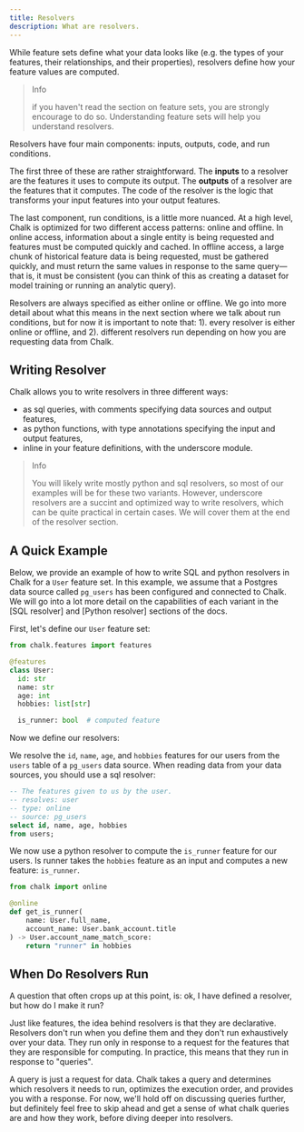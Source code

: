 ```yaml
---
title: Resolvers
description: What are resolvers.
---
```


While feature sets define what your data looks like (e.g. the types of your features,
their relationships, and their properties), resolvers define how your feature values
are computed.

> Info
>
> if you haven't read the section on feature sets, you are strongly encourage to
> do so. Understanding feature sets will help you understand resolvers.

Resolvers have four main components: inputs, outputs, code, and run conditions.

The first three of these are rather straightforward. The **inputs** to a resolver
are the features it uses to compute its output. The **outputs** of a resolver
are the features that it computes. The code of the resolver is the logic that
transforms your input features into your output features.

The last component, run conditions, is a little more nuanced. At a high level,
Chalk is optimized for two different access patterns: online and offline. In online
access, information about a single entity is being requested and features must be
computed quickly and cached. In offline access, a large chunk of historical
feature data is being requested, must be gathered quickly, and must return the
same values in response to the same query—that is, it must be consistent (you
can think of this as creating a dataset for model training or running an analytic query).

Resolvers are always specified as either online or offline. We go into more detail
about what this means in the next section where we talk about run conditions, but for now it
is important to note that: 1). every resolver is either online or offline, and 2). different
resolvers run depending on how you are requesting data from Chalk.

## Writing Resolver

Chalk allows you to write resolvers in three different ways:
- as sql queries, with comments specifying data sources and output features,
- as python functions, with type annotations specifying the input and output features,
- inline in your feature definitions, with the underscore module.

> Info
>
> You will likely write mostly python and sql resolvers, so most of our examples
> will be for these two variants. However, underscore resolvers are a succint and
> optimized way to write resolvers, which can be quite practical in certain cases.
> We will cover them at the end of the resolver section.

## A Quick Example

Below, we provide an example of how to write SQL and python resolvers in Chalk
for a `User` feature set. In this example, we assume that a Postgres data source
called `pg_users` has been configured and connected to Chalk. We will go into a
lot more detail on the capabilities of each variant in the [SQL resolver] and [Python
resolver] sections of the docs.

First, let's define our `User` feature set:

```python src/user.py
from chalk.features import features

@features
class User:
  id: str
  name: str
  age: int
  hobbies: list[str]

  is_runner: bool  # computed feature
```

Now we define our resolvers:

We resolve the `id`, `name`, `age`, and `hobbies` features for our users from the
`users` table of a `pg_users` data source. When reading data from your data
sources, you should use a sql resolver:

```sql src/get_user.chalk.sql
-- The features given to us by the user.
-- resolves: user
-- type: online
-- source: pg_users
select id, name, age, hobbies
from users;
```

We now use a python resolver to compute the `is_runner` feature for our users.
Is runner takes the `hobbies` feature as an input and computes a new feature:
`is_runner`.

```python
from chalk import online

@online
def get_is_runner(
    name: User.full_name,
    account_name: User.bank_account.title
) -> User.account_name_match_score:
    return "runner" in hobbies
```

## When Do Resolvers Run

A question that often crops up at this point, is: ok, I have defined a resolver, but how do
I make it run?

Just like features, the idea behind resolvers is that they are declarative. Resolvers
don't run when you define them and they don't run exhaustively over your data. They run
only in response to a request for the features that they are responsible for computing. In
practice, this means that they run in response to "queries".

A query is just a request for data. Chalk takes a query and determines which resolvers it
needs to run, optimizes the execution order, and provides you with a response. For now, we'll
hold off on discussing queries further, but definitely feel free to skip ahead and
get a sense of what chalk queries are and how they work, before diving deeper into resolvers.
